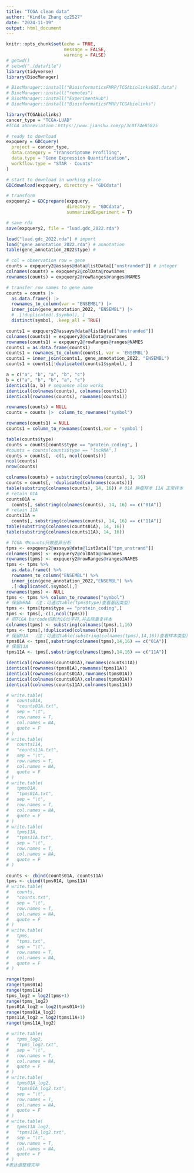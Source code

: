 ```yaml
---
title: "TCGA clean data"
author: "Kindle Zhang qz2527"
date: "2024-11-19"
output: html_document
---
```


```r
knitr::opts_chunk$set(echo = TRUE,
                      message = FALSE,
                      warning = FALSE)
# getwd()
# setwd("./datafile")
library(tidyverse)
library(BiocManager)
```

```r
# BiocManager::install("BioinformaticsFMRP/TCGAbiolinksGUI.data")
# BiocManager::install("remotes")
# BiocManager::install("ExperimentHub")
# BiocManager::install("BioinformaticsFMRP/TCGAbiolinks")
```

```r
library(TCGAbiolinks)
cancer_type = "TCGA-LUAD"
#TCGA abbreviation：https://www.jianshu.com/p/3c0f74e85825

# ready to download 
expquery = GDCquery(
  project = cancer_type,
  data.category = "Transcriptome Profiling",
  data.type = "Gene Expression Quantification",
  workflow.type = "STAR - Counts"
)

# start to download in working place
GDCdownload(expquery, directory = "GDCdata")

# transform 
expquery2 = GDCprepare(expquery,
                       directory = "GDCdata",
                       summarizedExperiment = T)

# save rda
save(expquery2, file = "luad.gdc_2022.rda")
```

```r
load("luad.gdc_2022.rda") # import
load("gene_annotation_2022.rda") # annotation
table(gene_annotation_2022$type) # 

# col = observation row = gene
counts = expquery2@assays@data@listData[["unstranded"]] # integer
colnames(counts) = expquery2@colData@rownames
rownames(counts) = expquery2@rowRanges@ranges@NAMES

# transfer row names to gene name
counts = counts |>
  as.data.frame() |>
  rownames_to_column(var = "ENSEMBL") |>
  inner_join(gene_annotation_2022, "ENSEMBL") |>
  # .[!duplicated(.$symbol), ]
  distinct(symbol, .keep_all = TRUE)

counts1 = expquery2@assays@data@listData[["unstranded"]]
colnames(counts1) = expquery2@colData@rownames
rownames(counts1) = expquery2@rowRanges@ranges@NAMES
counts1 = as.data.frame(counts1)
counts1 = rownames_to_column(counts1, var = 'ENSEMBL')
counts1 = inner_join(counts1, gene_annotation_2022, "ENSEMBL")
counts1 = counts1[!duplicated(counts1$symbol), ]
```

```r
a = c("a", "b", "a", "b", "c")
b = c("a", "b", "b", "a", "c")
identical(a, b) # sequence also works
identical(colnames(counts), colnames(counts1))
identical(rownames(counts), rownames(counts1))

rownames(counts) = NULL
counts = counts |>  column_to_rownames("symbol") 

rownames(counts1) = NULL 
counts1 = column_to_rownames(counts1,var = 'symbol')

table(counts$type)
counts = counts[counts$type == "protein_coding", ]
#counts = counts[counts$type == "lncRNA",]
counts = counts[, -c(1, ncol(counts))]
ncol(counts)
nrow(counts)

colnames(counts) = substring(colnames(counts), 1, 16)
counts = counts[, !duplicated(colnames(counts))]
table(substring(colnames(counts), 14, 16)) # 01A 肿瘤样本 11A 正常样本
# retain 01A
counts01A =
  counts[, substring(colnames(counts), 14, 16) == c("01A")]
# retain 11A
counts11A =
  counts[, substring(colnames(counts), 14, 16) == c("11A")]
table(substring(colnames(counts01A), 14, 16))
table(substring(colnames(counts11A), 14, 16))
```

```r
# TCGA 中counts只做差异分析
tpms <- expquery2@assays@data@listData[["tpm_unstrand"]]
colnames(tpms) <- expquery2@colData@rownames
rownames(tpms) <- expquery2@rowRanges@ranges@NAMES
tpms <- tpms %>% 
  as.data.frame() %>% 
  rownames_to_column("ENSEMBL") %>% 
  inner_join(gene_annotation_2022,"ENSEMBL") %>% 
  .[!duplicated(.$symbol),]
rownames(tpms) <- NULL
tpms <- tpms %>% column_to_rownames("symbol") 
# 保留mRNA （注：可通过table(tpms$type)查看基因类型）
tpms <- tpms[tpms$type == "protein_coding",]
tpms <- tpms[,-c(1,ncol(tpms))]
# 把TCGA barcode切割为16位字符,并去除重复样本
colnames(tpms) <- substring(colnames(tpms),1,16)
tpms <- tpms[,!duplicated(colnames(tpms))]
# 保留01A  （注：可通过table(substring(colnames(tpms),14,16))查看样本类型）
tpms01A <- tpms[,substring(colnames(tpms),14,16) == c("01A")]
# 保留11A
tpms11A <- tpms[,substring(colnames(tpms),14,16) == c("11A")]
```

```r
identical(rownames(counts01A),rownames(counts11A))
identical(rownames(tpms01A),rownames(tpms11A))
identical(rownames(counts01A),rownames(tpms01A))
identical(colnames(counts01A),colnames(tpms01A))
identical(colnames(counts11A),colnames(tpms11A))

# write.table(
#   counts01A,
#   "counts01A.txt",
#   sep = "\t",
#   row.names = T,
#   col.names = NA,
#   quote = F
# )
# write.table(
#   counts11A,
#   "counts11A.txt",
#   sep = "\t",
#   row.names = T,
#   col.names = NA,
#   quote = F
# )
# write.table(
#   tpms01A,
#   "tpms01A.txt",
#   sep = "\t",
#   row.names = T,
#   col.names = NA,
#   quote = F
# )
# write.table(
#   tpms11A,
#   "tpms11A.txt",
#   sep = "\t",
#   row.names = T,
#   col.names = NA,
#   quote = F
# )
```

```r
counts <- cbind(counts01A, counts11A)
tpms <- cbind(tpms01A, tpms11A)
# write.table(
#   counts,
#   "counts.txt",
#   sep = "\t",
#   row.names = T,
#   col.names = NA,
#   quote = F
# )
# write.table(
#   tpms,
#   "tpms.txt",
#   sep = "\t",
#   row.names = T,
#   col.names = NA,
#   quote = F
# )
```

```r
range(tpms)
range(tpms01A)
range(tpms11A)
tpms_log2 = log2(tpms+1)
range(tpms_log2)
tpms01A_log2 = log2(tpms01A+1)
range(tpms01A_log2)
tpms11A_log2 = log2(tpms11A+1)
range(tpms11A_log2)

# write.table(
#   tpms_log2,
#   "tpms_log2.txt",
#   sep = "\t",
#   row.names = T,
#   col.names = NA,
#   quote = F
# )
# write.table(
#   tpms01A_log2,
#   "tpms01A_log2.txt",
#   sep = "\t",
#   row.names = T,
#   col.names = NA,
#   quote = F
# )
# write.table(
#   tpms11A_log2,
#   "tpms11A_log2.txt",
#   sep = "\t",
#   row.names = T,
#   col.names = NA,
#   quote = F
# )
#表达谱整理完毕
```

